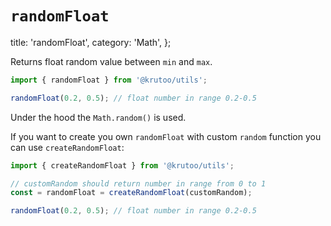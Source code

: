 # `randomFloat`

  title: 'randomFloat',
  category: 'Math',
};

Returns float random value between `min` and `max`.

```ts
import { randomFloat } from '@krutoo/utils';

randomFloat(0.2, 0.5); // float number in range 0.2-0.5
```

Under the hood the `Math.random()` is used.

If you want to create you own `randomFloat` with custom `random` function you can use `createRandomFloat`:

```ts
import { createRandomFloat } from '@krutoo/utils';

// customRandom should return number in range from 0 to 1
const = randomFloat = createRandomFloat(customRandom);

randomFloat(0.2, 0.5); // float number in range 0.2-0.5
```
